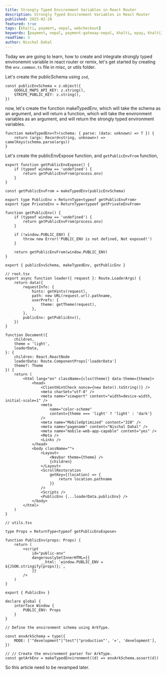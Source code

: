 ```yaml
---
title: Strongly Typed Environment Variables in React Router
description: Strongly Typed Environment Variables in React Router
published: 2025-02-20
featured: true
tags: [khalti, payment, nepal, webcheckout]
keywords: [payment, nepal, payment-gateway-nepal, khalti, epay, khalti]
readTime: 3
author: Nischal Dahal
---
```


Today we are going to learn, how to create and integrate strongly typed environemnt variable in react router or remix,
let's get started by creating the `env.common.ts` file in misc, or utils folder.

Let's create the publicSchema using `zod`,

```tsx
const publicEnvSchema = z.object({
	GOOGLE_MAPS_API_KEY: z.string(),
	STRIPE_PUBLIC_KEY: z.string(),
})
```

now, let's create the function makeTypedEnv, which will take the schema as an argument, and will return a function, which will take the environment variables as an argument, and will return the strongly typed environment variables.

```tsx
function makeTypedEnv<T>(schema: { parse: (data: unknown) => T }) {
	return (args: Record<string, unknown>) => camelKeys(schema.parse(args))
}
```

Let's create the publicEnvExpose function, and `getPublicEnvFrom` function,

```tsx
export function getPublicEnvExpose() {
	if (typeof window == 'undefined') {
		return getPublicEnvFrom(process.env)
	}
}

const getPublicEnvFrom = makeTypedEnv(publicEnvSchema)
```

```tsx
export type PublicEnv = ReturnType<typeof getPublicEnvFrom>
export type PrivateEnv = ReturnType<typeof getPrivateEnvFrom>

function getPublicEnv() {
	if (typeof window == 'undefined') {
		return getPublicEnvFrom(process.env)
	}

	if (!window.PUBLIC_ENV) {
		throw new Error('PUBLIC_ENV is not defined, Not exposed!')
	}

	return getPublicEnvFrom(window.PUBLIC_ENV)
}

export { publicEnvSchema, makeTypedEnv, getPublicEnv }
```

```tsx
// root.tsx
export async function loader({ request }: Route.LoaderArgs) {
	return data({
		requestInfo: {
			hints: getHints(request),
			path: new URL(request.url).pathname,
			userPrefs: {
				theme: getTheme(request),
			},
		},
		publicEnv: getPublicEnv(),
	})
}

function Document({
	children,
	theme = 'light',
	loaderData,
}: {
	children: React.ReactNode
	loaderData: Route.ComponentProps['loaderData']
	theme?: Theme
}) {
	return (
		<html lang="en" className={clsx(theme)} data-theme={theme}>
			<head>
				<ClientHintCheck nonce={new Date().toString()} />
				<meta charSet="utf-8" />
				<meta name="viewport" content="width=device-width, initial-scale=1" />
				<meta
					name="color-scheme"
					content={theme === 'light' ? 'light' : 'dark'}
				/>
				<meta name="MobileOptimized" content="320" />
				<meta name="pagename" content="Nischal Dahal" />
				<meta name="mobile-web-app-capable" content="yes" />
				<Meta />
				<Links />
			</head>
			<body className="">
				<Layout>
					<Navbar theme={theme} />
					{children}
				</Layout>
				<ScrollRestoration
					getKey={(location) => {
						return location.pathname
					}}
				/>
				<Scripts />
				<PublicEnv {...loaderData.publicEnv} />
			</body>
		</html>
	)
}
```

```tsx
// utils.tsx

type Props = ReturnType<typeof getPublicEnvExpose>

function PublicEnv(props: Props) {
	return (
		<script
			id="public-env"
			dangerouslySetInnerHTML={{
				__html: `window.PUBLIC_ENV = ${JSON.stringify(props)};`,
			}}
		/>
	)
}

export { PublicEnv }

declare global {
	interface Window {
		PUBLIC_ENV: Props
	}
}
```

```tsx
// Define the environment schema using ArkType.

const envArkSchema = type({
	MODE: ['"development"|"test"|"production"', '=', 'development'],
})

// // Create the environment parser for ArkType.
const getArkEnv = makeTypedEnvironment((d) => envArkSchema.assert(d))
```

So this article need to be revamped later.
